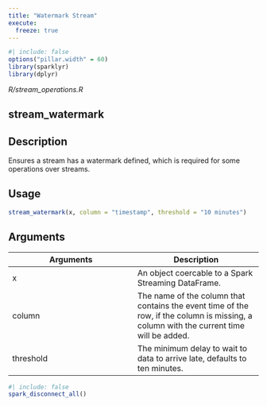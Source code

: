 ```yaml
---
title: "Watermark Stream"
execute:
  freeze: true
---
```


```r
#| include: false
options("pillar.width" = 60)
library(sparklyr) 
library(dplyr)
```

*R/stream_operations.R*

## stream_watermark

## Description
Ensures a stream has a watermark defined, which is required for some operations over streams. 


## Usage
```r
stream_watermark(x, column = "timestamp", threshold = "10 minutes") 
```

## Arguments
|Arguments|Description|
|---|---|
| x | An object coercable to a Spark Streaming DataFrame. |
| column | The name of the column that contains the event time of the row, if the column is missing, a column with the current time will be added. |
| threshold | The minimum delay to wait to data to arrive late, defaults to ten minutes. |








```r
#| include: false
spark_disconnect_all()
```
